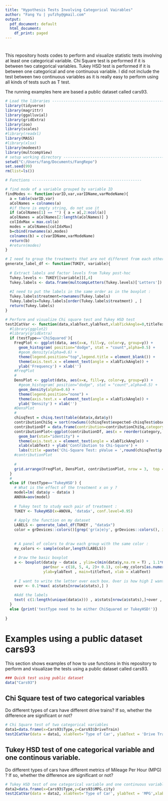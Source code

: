 ```yaml
---
title: "Hypothesis Tests Involving Categorical Vairables"
author: "Fang Yu | yufzhy@gmail.com"
output:
  pdf_document: default
  html_document:
    df_print: paged
---
```

#

This repository hosts codes to perform and visualize statistic tests involving at least one categorical variable. Chi Square test is performed if it is between two categorical variables. Tukey HSD test is performed if it is between one categorical and one continuous variable. I did not include the test between two continuous variables as it is really easy to perform using all kinds of tests such as T test.  

The running examples here are based a public dataset called cars93.

```r
# Load the libraries ------------------------------------------------------
library(tidyverse)
library(magrittr)
library(ggalluvial)
library(gridExtra)
library(zoo)
library(scales)
#library(readxl)
library(MASS)
#library(xlsx)
library(modeest)
library(multcompView)
# setup working directory -------------------------------------------------
setwd("C:/Users/fang/Documents/FangRepo")
set.seed(99)
rm(list=ls())

# Functions -------------------------------------------------

# find mode of a variable grouped by variable ID 
findModes <- function(varID,var,varIDName,varModeName){
  a = table(varID,var)
  aColNames = colnames(a)
  #if there is empty string, do not use it
  if (aColNames[1] == "") { a = a[,2:ncol(a)]
  aColNames = aColNames[2:length(aColNames)] }
  colIdxMax = max.col(a)
  modes = aColNames[colIdxMax]
  b=cbind(rownames(a),modes)
  colnames(b) = c(varIDName,varModeName)
  return(b)
  #return(modes)
}

# I need to group the treatments that are not different from each other together.
generate_label_df <- function(TUKEY, variable){
  
  # Extract labels and factor levels from Tukey post-hoc 
  Tukey.levels <- TUKEY[[variable]][,4]
  Tukey.labels <- data.frame(multcompLetters(Tukey.levels)['Letters'])
  
  #I need to put the labels in the same order as in the boxplot :
  Tukey.labels$treatment=rownames(Tukey.labels)
  Tukey.labels=Tukey.labels[order(Tukey.labels$treatment) , ]
  return(Tukey.labels)
}

# Perform and visualize Chi square test and Tukey HSD test
test2CatVar <- function(data,xlabText,ylabText,xlabTickAngle=0,titleText,testType){
  #library(ggplot2)
  #library(gridExtra)
  if (testType=='ChiSquared'){
    FreqPlot <- ggplot(data, aes(x=x, fill=y, color=y, group=y)) +
      geom_histogram( position="dodge", stat = "count",alpha=0.5) + 
      #geom_density(alpha=0.6) +
      theme(legend.position="top",legend.title = element_blank()) + 
      theme(axis.text.x = element_text(angle = xlabTickAngle)) +
      ylab('Frequency') + xlab('') 
    #FreqPlot
    # 
    DensPlot <- ggplot(data, aes(x=x, fill=y, color=y, group=y)) +
      #geom_histogram( position="dodge", stat = "count",alpha=0.5) +
      geom_density(alpha=0.6) +
      theme(legend.position="none") +
      theme(axis.text.x = element_text(angle = xlabTickAngle)) +
      ylab('Density') + xlab('')
    #DensPlot
    #
    chisqTest = chisq.test(table(data$x,data$y))
    contributionChiSq = sort(rowSums((chisqTest$expected-chisqTest$observed)^2/chisqTest$expected))
    contributionDf = data.frame(contribution=contributionChiSq,category=names(contributionChiSq))
    contributionPlot<-ggplot(contributionDf, aes(x = reorder(category, -contribution), y = contribution)) +
      geom_bar(stat="identity") +
      theme(axis.text.x = element_text(angle = xlabTickAngle)) +
      xlab(xlabText) + ylab('Contribution to Chi-Square') +
      labs(title =paste('Chi-Square Test: pValue = ',round(chisqTest$p.value,2)))
    #contributionPlot
    
    #
    grid.arrange(FreqPlot, DensPlot, contributionPlot, nrow = 3,  top = titleText)
  }
  #
  else if (testType=='TukeyHSD') {
    # What is the effect of the treatment x on y ?
    model=lm( data$y ~ data$x )
    ANOVA=aov(model)
    
    # Tukey test to study each pair of treatment :
    TUKEY <- TukeyHSD(x=ANOVA, 'data$x', conf.level=0.95)
    
    # Apply the function on my dataset
    LABELS <- generate_label_df(TUKEY , "data$x")
    color = grDevices::colors()[grep('gr(a|e)y', grDevices::colors(), invert = T)]
    
    
    # A panel of colors to draw each group with the same color :
    my_colors <- sample(color,length(LABELS))
    
    # Draw the basic boxplot
    a <- boxplot(data$y ~ data$x , ylim=c(min(data$y,na.rm = T) , 1.1*max(data$y,na.rm = T)), las = 2, 
                 par(mar = c(18, 5, 4, 2)+ 0.1), col=my_colors[as.numeric(LABELS[,1])] ,
                 ylab=ylabText , main=titleText, xlab = xlabText)
    
    # I want to write the letter over each box. Over is how high I want to write it.
    over <- 0.1*max( a$stats[nrow(a$stats),] )
    
    #Add the labels
    text( c(1:length(unique(data$x))) , a$stats[nrow(a$stats),]+over , LABELS[,1]  , col=my_colors[as.numeric(LABELS[,1])] )
  }
  else {print('testType need to be either ChiSquared or TukeyHSD!')}
  
}

```

# Examples using a public dataset cars93
This section shows examples of how to use functions in this repository to perform and visualizae the tests using a public dataset called cars93. 
```r
### Quick test using public dataset
data("Cars93")

```
## Chi Square test of two categorical variables
Do different types of cars have different drive trains? If so, whether the difference are significant or not?

```r
# Chi Square test of two categorical variables
data1=data.frame(x=Cars93$Type,y=Cars93$DriveTrain)
test2CatVar(data = data1, xlabText='Type of Car', ylabText = 'Drive Train',xlabTickAngle = 15, titleText='Car Type VS Drive Train', testType = 'ChiSquared')

```

## Tukey HSD test of one categorical variable and one continous variable.
Do different types of cars have different metrics of Mileage Per Hour (MPG) ? If so, whether the difference are significant or not?

```r
# Tukey HSD test of one categorical variable and one continuous variable
data2=data.frame(x=Cars93$Type,y=Cars93$MPG.city)
test2CatVar(data = data2, xlabText='Type of Car', ylabText = 'MPG',xlabTickAngle = 15, titleText='Car Type VS MPG', testType = 'TukeyHSD')

```
